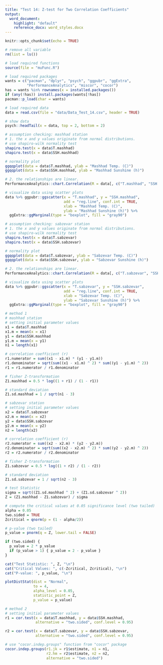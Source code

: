 ```yaml
---
title: "Test 14: Z-test for Two Correlation Coefficients"
output:
  word_document:
    highlight: "default"
    reference_docx: word_styles.docx
---
```


```r
knitr::opts_chunk$set(echo = TRUE)
```

```r
# remove all variable
rm(list = ls())

# load required functions
source(file = "muFunc.R")

# load required packages
wants = c("pacman", "dplyr", "psych", "ggpubr", "ggExtra",
          "PerformanceAnalytics", "miscor", "cocor")
has = wants %in% rownames(x = installed.packages())
if (any(!has)) install.packages(wants[!has])
pacman::p_load(char = wants)

# load required data
data = read.csv(file = "data/Data_Test_14.csv", header = TRUE)

# show data
psych::headTail(x = data, top = 2, bottom = 2)
```

```r
# assumption checking: mashhad station
# 1. the x and y values originate from normal distributions.
# use shapiro-wilk normality test
shapiro.test(x = data$T.mashhad)
shapiro.test(x = data$SSH.mashhad)

# normality plot
ggqqplot(data = data$T.mashhad, ylab = "Mashhad Temp. (C)")
ggqqplot(data = data$SSH.mashhad, ylab = "Mashhad Sunshine (h)")

# 2. the relationships are linear.
PerformanceAnalytics::chart.Correlation(R = data[, c("T.mashhad", "SSH.mashhad")])

# visualize data using scatter plots
data %>% ggpubr::ggscatter(x = "T.mashhad", y = "SSH.mashhad",
                           add = "reg.line", conf.int = TRUE,
                           xlab = "Mashhad Temp. (C)",
                           ylab = "Mashhad Sunshine (h)") %>%
  ggExtra::ggMarginal(type = "boxplot", fill = "gray90")
```

```r
# assumption checking: sabzevar station
# 1. the x and y values originate from normal distributions.
# use shapiro-wilk normality test
shapiro.test(x = data$T.sabzevar)
shapiro.test(x = data$SSH.sabzevar)

# normality plot
ggqqplot(data = data$T.sabzevar, ylab = "Sabzevar Temp. (C)")
ggqqplot(data = data$SSH.sabzevar, ylab = "Sabzevar Sunshine (h)")

# 2. the relationships are linear.
PerformanceAnalytics::chart.Correlation(R = data[, c("T.sabzevar", "SSH.sabzevar")])

# visualize data using scatter plots
data %>% ggpubr::ggscatter(x = "T.sabzevar", y = "SSH.sabzevar",
                           add = "reg.line", conf.int = TRUE,
                           xlab = "Sabzevar Temp. (C)",
                           ylab = "Sabzevar Sunshine (h)") %>%
  ggExtra::ggMarginal(type = "boxplot", fill = "gray90")
```

```r
# method 1
# mashhad station
# setting initial parameter values
x1 = data$T.mashhad
x1.m = mean(x = x1)
y1 = data$SSH.mashhad
y1.m = mean(x = y1)
n1 = length(x1)

# correlation coefficient (r)
r1.numerator = sum((x1 - x1.m) * (y1 - y1.m))
r1.denominator = sqrt(sum((x1 - x1.m) ^ 2) * sum((y1 - y1.m) ^ 2))
r1 = r1.numerator / r1.denominator

# fisher Z-transformation
Z1.mashhad = 0.5 * log((1 + r1) / (1 - r1))

# standard deviation
Z1.sd.mashhad = 1 / sqrt(n1 - 3)

# sabzevar station
# setting initial parameter values
x2 = data$T.sabzevar
x2.m = mean(x = x2)
y2 = data$SSH.sabzevar
y2.m = mean(x = y2)
n2 = length(x2)

# correlation coefficient (r)
r2.numerator = sum((x2 - x2.m) * (y2 - y2.m))
r2.denominator = sqrt(sum((x2 - x2.m) ^ 2) * sum((y2 - y2.m) ^ 2))
r2 = r2.numerator / r2.denominator

# fisher Z-transformation
Z1.sabzevar = 0.5 * log((1 + r2) / (1 - r2))

# standard deviation
Z1.sd.sabzevar = 1 / sqrt(n2 - 3)

# test Statistic
sigma = sqrt((Z1.sd.mashhad ^ 2) + (Z1.sd.sabzevar ^ 2))
Z = (Z1.mashhad - Z1.sabzevar) / sigma

# compute the critical values at 0.05 significance level (two tailed)
alpha = 0.05
two.sided = TRUE
Zcritical = qnorm(p = (1 - alpha/2))

# p-value (two tailed)
p_value = pnorm(q = Z, lower.tail = FALSE)

if (two.sided) {
  p_value = 2 * p_value
  if (p_value > 1) { p_value = 2 - p_value }
}

cat("Test Statistic: ", Z, "\n")
cat("Critical Values: ", c(-Zcritical, Zcritical), "\n")
cat("P-value: ", p_value, "\n")

plotDistStat(dist = "Normal",
             to = 4,
             alpha_level = 0.05,
             statistic_point = Z,
             p_value = p_value)

# method 2
# setting initial parameter values
r1 = cor.test(x = data$T.mashhad, y = data$SSH.mashhad,
              alternative = "two.sided", conf.level = 0.95)

r2 = cor.test(x = data$T.sabzevar, y = data$SSH.sabzevar,
              alternative = "two.sided", conf.level = 0.95)

# use "cocor.indep.groups" function from "cocor" package
cocor.indep.groups(r1.jk = r1$estimate, n1 = n1,
                   r2.hm = r2$estimate, n2 = n2,
                   alternative = "two.sided")
```

